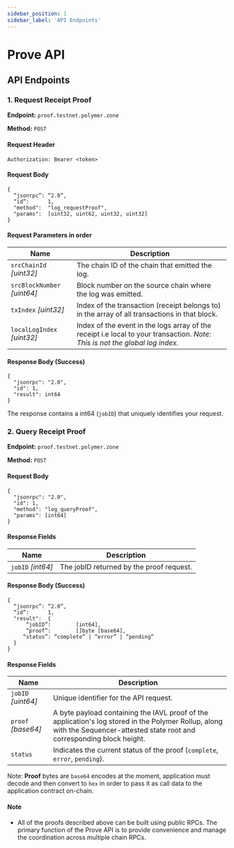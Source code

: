 ```yaml
---
sidebar_position: 1
sidebar_label: 'API Endpoints'
---
```


# Prove API

## API Endpoints

### 1. Request Receipt Proof

**Endpoint:** `proof.testnet.polymer.zone`

**Method:** `POST`

#### Request Header
```
Authorization: Bearer <token>
```

#### Request Body
```
{
  “jsonrpc”: “2.0”,
  “id”:      1,
  "method":  "log_requestProof",
  "params":  [uint32, uint62, uint32, uint32]
}
```

#### Request Parameters in order

| Name                             | Description |
| -------------------------------- | --------------------------- |
| `srcChainId` _[uint32]_          | The chain ID of the chain that emitted the log. |
| `srcBlockNumber` _[uint64]_      | Block number on the source chain where the log was emitted. |
| `txIndex` _[uint32]_             | Index of the transaction (receipt belongs to) in the array of all transactions in that block. |
| `localLogIndex` _[uint32]_      | Index of the event in the logs array of the receipt i.e local to your transaction. _Note: This is not the global log index._  |

#### Response Body (Success)
```
{
  "jsonrpc": "2.0",
  "id": 1,
  "result": int64
}
```
The response contains a int64 (`jobID`) that uniquely identifies your request.

### 2. Query Receipt Proof

**Endpoint:** `proof.testnet.polymer.zone`

**Method:** `POST`

#### Request Body

```
{
  "jsonrpc": "2.0",
  "id": 1,
  "method": "log_queryProof",
  "params": [int64]
}
```
#### Response Fields
| Name                             | Description |
| -------------------------------- | --------------------------- |
| `jobID` _[int64]_          | The jobID returned by the proof request. |

#### Response Body (Success)
```
{
  “jsonrpc”: “2.0”,
  “id”:      1,
  "result":  {
      “jobID”:        [int64],
      “proof”:        []byte [base64],
   	 “status”: “complete” | “error” | “pending”
  }
}
```
#### Response Fields

| Name                             | Description |
| -------------------------------- | --------------------------- |
| `jobID` _[uint64]_          | Unique identifier for the API request. |
| `proof` _[base64]_          | A byte payload containing the IAVL proof of the application's log stored in the Polymer Rollup, along with the Sequencer-attested state root and corresponding block height. |
| `status`     | Indicates the current status of the proof (`complete`, `error`, `pending`). |

Note: **Proof** bytes are `base64` encodes at the moment, application must decode and then convert to `hex` in order to pass it as call data to the application contract on-chain.

#### Note
- All of the proofs described above can be built using public RPCs. The primary function of the Prove API is to provide convenience and manage the coordination across multiple chain RPCs.




